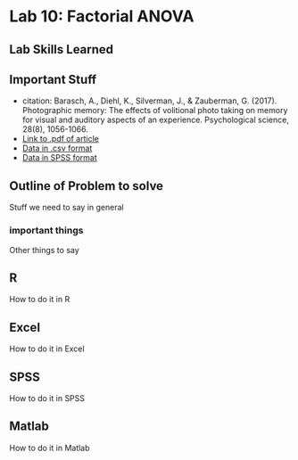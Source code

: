 # Lab 10: Factorial ANOVA

## Lab Skills Learned

## Important Stuff
- citation: Barasch, A., Diehl, K., Silverman, J., & Zauberman, G. (2017). Photographic memory: The effects of volitional photo taking on memory for visual and auditory aspects of an experience. Psychological science, 28(8), 1056-1066.
- [Link to .pdf of article](http://journals.sagepub.com/doi/abs/10.1177/0956797617694868)
- [Data in .csv format]()
- [Data in SPSS format]()

## Outline of Problem to solve

Stuff we need to say in general

### important  things

Other things to say

## R

How to do it in R

## Excel

How to do it in Excel

## SPSS

How to do it in SPSS

## Matlab

How to do it in Matlab



